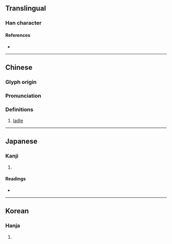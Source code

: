 {{character info}}
==Translingual==

===Han character===
{{Han char|rn=75|rad=木|as=05|sn=9|four=56900|canj=DWC|ids=⿰木四}}

====References====
* {{Han ref|kx=0521.080|dkj=14666|dj=0909.050|hdz=21184.040|uh=67F6|ud=26614|bh=CF4E|bd=53070}}

----

==Chinese==
{{zh-forms}}

===Glyph origin===
{{Han etym}}

===Pronunciation===
{{zh-pron
|m=sì
|c=si3
|mc=y
|oc=y
|ma=
|cat=n
}}

===Definitions===
{{zh-hanzi}}

# [[ladle]]

{{zh-cat|Cutlery}}

----

==Japanese==

===Kanji===
{{ja-kanji|grade=|rs=木05}}

# {{rfdef|ja|sort=木05}}

====Readings====
* {{ja-readings|on=し|kun=さじ}}

----

==Korean==

===Hanja===
{{ko-hanja|사}}

# {{rfdef|ko|sort=木05}}
